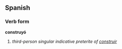 ==Spanish==
===Verb form===
'''construyó'''

# ''third-person singular indicative preterite of [[construir]]''